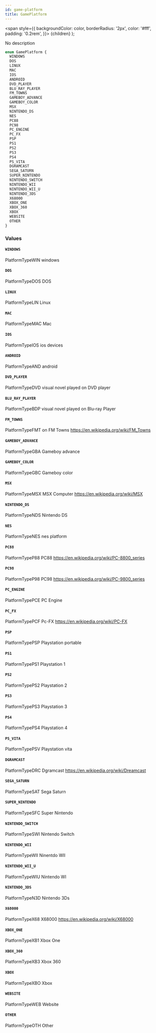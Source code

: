 ```yaml
---
id: game-platform
title: GamePlatform
---
```


<span
style={{
      backgroundColor: color,
      borderRadius: '2px',
      color: '#fff',
      padding: '0.2rem',
    }}>
{children}
</span>
);

No description

```graphql
enum GamePlatform {
  WINDOWS
  DOS
  LINUX
  MAC
  IOS
  ANDROID
  DVD_PLAYER
  BLU_RAY_PLAYER
  FM_TOWNS
  GAMEBOY_ADVANCE
  GAMEBOY_COLOR
  MSX
  NINTENDO_DS
  NES
  PC88
  PC98
  PC_ENGINE
  PC_FX
  PSP
  PS1
  PS2
  PS3
  PS4
  PS_VITA
  DGRAMCAST
  SEGA_SATURN
  SUPER_NINTENDO
  NINTENDO_SWITCH
  NINTENDO_WII
  NINTENDO_WII_U
  NINTENDO_3DS
  X68000
  XBOX_ONE
  XBOX_360
  XBOX
  WEBSITE
  OTHER
}
```

### Values

#### `WINDOWS`

PlatformTypeWIN windows

#### `DOS`

PlatformTypeDOS DOS

#### `LINUX`

PlatformTypeLIN Linux

#### `MAC`

PlatformTypeMAC Mac

#### `IOS`

PlatformTypeIOS ios devices

#### `ANDROID`

PlatformTypeAND android

#### `DVD_PLAYER`

PlatformTypeDVD visual novel played on DVD player

#### `BLU_RAY_PLAYER`

PlatformTypeBDP visual novel played on Blu-ray Player

#### `FM_TOWNS`

PlatformTypeFMT on FM Towns https://en.wikipedia.org/wiki/FM_Towns

#### `GAMEBOY_ADVANCE`

PlatformTypeGBA Gameboy advance

#### `GAMEBOY_COLOR`

PlatformTypeGBC Gameboy color

#### `MSX`

PlatformTypeMSX MSX Computer https://en.wikipedia.org/wiki/MSX

#### `NINTENDO_DS`

PlatformTypeNDS Nintendo DS

#### `NES`

PlatformTypeNES nes platform

#### `PC88`

PlatformTypeP88 PC88 https://en.wikipedia.org/wiki/PC-8800_series

#### `PC98`

PlatformTypeP98 PC98 https://en.wikipedia.org/wiki/PC-9800_series

#### `PC_ENGINE`

PlatformTypePCE PC Engine

#### `PC_FX`

PlatformTypePCF Pc-FX https://en.wikipedia.org/wiki/PC-FX

#### `PSP`

PlatformTypePSP Playstation portable

#### `PS1`

PlatformTypePS1 Playstation 1

#### `PS2`

PlatformTypePS2 Playstation 2

#### `PS3`

PlatformTypePS3 Playstation 3

#### `PS4`

PlatformTypePS4 Playstation 4

#### `PS_VITA`

PlatformTypePSV Playstation vita

#### `DGRAMCAST`

PlatformTypeDRC Dgramcast https://en.wikipedia.org/wiki/Dreamcast

#### `SEGA_SATURN`

PlatformTypeSAT Sega Saturn

#### `SUPER_NINTENDO`

PlatformTypeSFC Super Nintendo

#### `NINTENDO_SWITCH`

PlatformTypeSWI Nintendo Switch

#### `NINTENDO_WII`

PlatformTypeWII Ninentdo WII

#### `NINTENDO_WII_U`

PlatformTypeWIU Nintendo WI

#### `NINTENDO_3DS`

PlatformTypeN3D Nintendo 3Ds

#### `X68000`

PlatformTypeX68 X68000 https://en.wikipedia.org/wiki/X68000

#### `XBOX_ONE`

PlatformTypeXB1 Xbox One

#### `XBOX_360`

PlatformTypeXB3 Xbox 360

#### `XBOX`

PlatformTypeXBO Xbox

#### `WEBSITE`

PlatformTypeWEB Website

#### `OTHER`

PlatformTypeOTH Other
